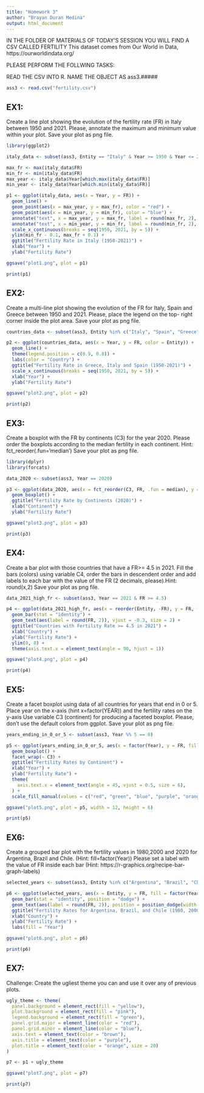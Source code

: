 ```yaml
---
title: "Homework 3"
author: "Brayan Duran Medina"
output: html_document
---
```


IN THE FOLDER OF MATERIALS OF TODAY'S SESSION YOU WILL FIND A CSV CALLED FERTILITY
This dataset comes from Our World in Data, https://ourworldindata.org/ 

PLEASE PERFORM THE FOLLWING TASKS:

READ THE CSV INTO R. NAME THE OBJECT AS ass3.#####

```r
ass3 <- read.csv("fertility.csv")
```

## EX1: #######
Create a line plot showing the evolution of the fertility rate (FR) in Italy between 
1950 and 2021. Please, annotate the maximum and minimum value within your plot.
Save your plot as png file.

```r
library(ggplot2)

italy_data <- subset(ass3, Entity == "Italy" & Year >= 1950 & Year <= 2021)

max_fr <- max(italy_data$FR)
min_fr <- min(italy_data$FR)
max_year <- italy_data$Year[which.max(italy_data$FR)]
min_year <- italy_data$Year[which.min(italy_data$FR)]

p1 <- ggplot(italy_data, aes(x = Year, y = FR)) +
  geom_line() +
  geom_point(aes(x = max_year, y = max_fr), color = "red") +
  geom_point(aes(x = min_year, y = min_fr), color = "blue") +
  annotate("text", x = max_year, y = max_fr, label = round(max_fr, 2), vjust = -1) +
  annotate("text", x = min_year, y = min_fr, label = round(min_fr, 2), vjust = -1) +
  scale_x_continuous(breaks = seq(1950, 2021, by = 5)) + 
  ylim(min_fr - 0.1, max_fr + 0.1) +
  ggtitle("Fertility Rate in Italy (1950-2021)") +
  xlab("Year") +
  ylab("Fertility Rate")

ggsave("plot1.png", plot = p1)

print(p1)
```

## EX2: ####### 
Create a multi-line plot showing the evolution of the FR for  Italy, 
Spain and Greece between 1950 and 2021. Please, place the legend on the top-
right corner inside the plot area. 
Save your plot as png file.

```r
countries_data <- subset(ass3, Entity %in% c("Italy", "Spain", "Greece") & Year >= 1950 & Year <= 2021)

p2 <- ggplot(countries_data, aes(x = Year, y = FR, color = Entity)) +
  geom_line() +
  theme(legend.position = c(0.9, 0.8)) +
  labs(color = "Country") +
  ggtitle("Fertility Rate in Greece, Italy and Spain (1950-2021)") +
  scale_x_continuous(breaks = seq(1950, 2021, by = 5)) +
  xlab("Year") +
  ylab("Fertility Rate")

ggsave("plot2.png", plot = p2)

print(p2)
```

## EX3: #######
Create a boxplot with the FR by continents (C3) for the year 2020. Please 
order the boxplots according to the median fertility in each continent. Hint:
fct_reorder(.fun='median')
Save your plot as png file. 

```r
library(dplyr)
library(forcats)

data_2020 <- subset(ass3, Year == 2020)

p3 <- ggplot(data_2020, aes(x = fct_reorder(C3, FR, .fun = median), y = FR)) +
  geom_boxplot() +
  ggtitle("Fertility Rate by Continents (2020)") +
  xlab("Continent") +
  ylab("Fertility Rate")

ggsave("plot3.png", plot = p3)

print(p3)
```

## EX4: #####
Create a bar plot with those countries that have a FR>= 4.5 in 2021. Fill
the bars (colors) using variable C4, order the bars in descendent order and 
add labels to each bar with the value of the FR (2 decimals, please).Hint: 
round(x,2)
Save your plot as png file.

```r
data_2021_high_fr <- subset(ass3, Year == 2021 & FR >= 4.5)

p4 <- ggplot(data_2021_high_fr, aes(x = reorder(Entity, -FR), y = FR, fill = C4)) +
  geom_bar(stat = "identity") +
  geom_text(aes(label = round(FR, 2)), vjust = -0.3, size = 2) +
  ggtitle("Countries with Fertility Rate >= 4.5 in 2021") +
  xlab("Country") +
  ylab("Fertility Rate") +
  ylim(0, 8) +
  theme(axis.text.x = element_text(angle = 90, hjust = 1))

ggsave("plot4.png", plot = p4)

print(p4)
```

## EX5: ######
Create a facet boxplot using data of all countries for years that end in 0 or 5.
Place year on the x-axis (hint x=factor(YEAR)) and the fertility rates on the y-axis
Use variable C3 (continent) for producing a faceted boxplot. 
Please, don't use the default colors  from ggplot. 
Save your plot as png file. 

```r
years_ending_in_0_or_5 <- subset(ass3, Year %% 5 == 0)

p5 <- ggplot(years_ending_in_0_or_5, aes(x = factor(Year), y = FR, fill = C3)) +
  geom_boxplot() +
  facet_wrap(~ C3) +
  ggtitle("Fertility Rates by Continent") +
  xlab("Year") +
  ylab("Fertility Rate") +
  theme(
    axis.text.x = element_text(angle = 45, vjust = 0.5, size = 6),
  ) +
  scale_fill_manual(values = c("red", "green", "blue", "purple", "orange", "yellow"))

ggsave("plot5.png", plot = p5, width = 12, height = 6)

print(p5)
```

## EX6: ######
Create a grouped bar plot with the fertility values in 1980,2000 and 2020 for
Argentina, Brazil and Chile. (Hint: fill=factor(Year))
Please set a label with the value of FR inside each bar 
(Hint: https://r-graphics.org/recipe-bar-graph-labels) 

```r
selected_years <- subset(ass3, Entity %in% c("Argentina", "Brazil", "Chile") & Year %in% c(1980, 2000, 2020))

p6 <- ggplot(selected_years, aes(x = Entity, y = FR, fill = factor(Year))) +
  geom_bar(stat = "identity", position = "dodge") +
  geom_text(aes(label = round(FR, 2)), position = position_dodge(width = 0.9), vjust = 1.5) +
  ggtitle("Fertility Rates for Argentina, Brazil, and Chile (1980, 2000, 2020)") +
  xlab("Country") +
  ylab("Fertility Rate") +
  labs(fill = "Year")

ggsave("plot6.png", plot = p6)

print(p6)
```

## EX7: #####
Challenge: Create the ugliest theme you can and use it over any of previous plots. 

```r
ugly_theme <- theme(
  panel.background = element_rect(fill = "yellow"),
  plot.background = element_rect(fill = "pink"),
  legend.background = element_rect(fill = "green"),
  panel.grid.major = element_line(color = "red"),
  panel.grid.minor = element_line(color = "blue"),
  axis.text = element_text(color = "brown"),
  axis.title = element_text(color = "purple"),
  plot.title = element_text(color = "orange", size = 20)
)

p7 <- p1 + ugly_theme

ggsave("plot7.png", plot = p7)

print(p7)
```